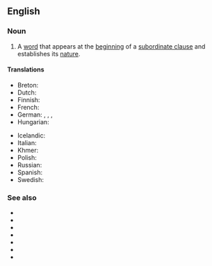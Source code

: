 ==English==

===Noun===
{{examples|"because" in "I'm staying in because it's raining."}}
{{en-noun}}

# {{lb|en|grammar}} A [[word]] that appears at the [[beginning]] of a [[subordinate clause]] and establishes its [[nature]].
#: {{coordinate terms|en|coordinating conjunction}}

====Translations====
{{trans-top|a word establishing the nature of a subordinate clause}}
* Breton: {{t+|br|stagell isurzhiañ|f}}
* Dutch: {{t|nl|onderschikkend voegwoord|n}}
* Finnish: {{t+|fi|alistuskonjunktio}}
* French: {{t+|fr|conjonction de subordination|f}}
* German: {{t|de|unterordnendes Bindewort|n}}, {{t|de|unterordnende Konjunktion|f}}, {{t|de|subordinierende Konjunktion|f}}, {{t+|de|Subjunktion|f}}
* Hungarian: {{t|hu|alárendelő kötőszó}}
{{trans-mid}}
* Icelandic: {{t+|is|aukatenging|f}}
* Italian: {{t|it|congiunzione subordinante|f}}
* Khmer: {{t+|km|ឈ្នាប់ឃ្លា|tr=chnoap klie|sc=Khmr}}
* Polish: {{t|pl|spójnik podrzędny|m}}
* Russian: {{t+|ru|подчини́тельный сою́з|m}}
* Spanish: {{t+|es|conjunción subordinante|f}}
* Swedish: {{t+|sv|subjunktion|c}}
{{trans-bottom}}

===See also===
* {{l|en|as}}
* {{l|en|because}}
* {{l|en|if}}
* {{l|en|since}}
* {{l|en|till}}
* {{l|en|where}}
* {{l|en|while}}